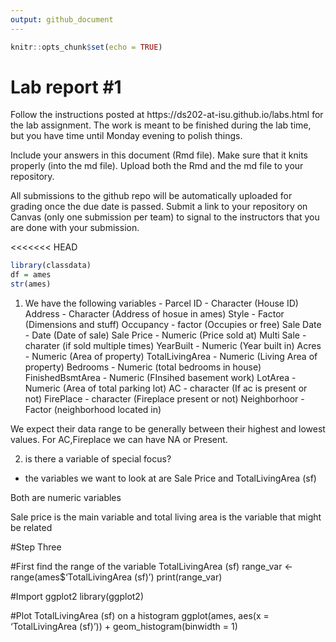 ```yaml
---
output: github_document
---
```


<!-- README.md is generated from README.Rmd. Please edit the README.Rmd file -->


```r
knitr::opts_chunk$set(echo = TRUE)
```

# Lab report #1

Follow the instructions posted at https://ds202-at-isu.github.io/labs.html for the lab assignment. The work is meant to be finished during the lab time, but you have time until Monday evening to polish things.

Include your answers in this document (Rmd file). Make sure that it knits properly (into the md file). Upload both the Rmd and the md file to your repository.  

All submissions to the github repo will be automatically uploaded for grading once the due date is passed.
Submit a link to your repository on Canvas (only one submission per team) to signal to the instructors that you are done with your submission.

<<<<<<< HEAD
```r
library(classdata)
df = ames
str(ames)
```
1. We have the following variables - 
Parcel ID - Character    (House ID)
Address - Character      (Address of hosue in ames)
Style - Factor           (Dimensions and stuff)
Occupancy - factor       (Occupies or free)
Sale Date - Date         (Date of sale)
Sale Price - Numeric     (Price sold at)
Multi Sale - charater    (if sold multiple times)
YearBuilt - Numeric      (Year built in)
Acres - Numeric          (Area of property)
TotalLivingArea - Numeric (Living Area of property)
Bedrooms - Numeric        (total bedrooms in house)
FinishedBsmtArea - Numeric  (FInsihed basement work)
LotArea - Numeric  (Area of total parking lot)
AC - character (If ac is present or not)
FirePlace - character   (Fireplace present or not)
Neighborhoor - Factor   (neighborhood located in)

We expect their data range to be generally between their highest and lowest values. For AC,Fireplace we can have NA or Present. 
 


2. is there a variable of special focus?
 - the variables we want to look at are Sale Price and TotalLivingArea (sf)
 
Both are numeric variables

Sale price is the main variable and total living area is the variable that might be related
 
 #Step Three

#First find the range of the variable TotalLivingArea (sf)
range_var <- range(ames$'TotalLivingArea (sf)')
print(range_var)

#Import ggplot2
library(ggplot2)

#Plot TotalLivingArea (sf) on a histogram
ggplot(ames, aes(x = 'TotalLivingArea (sf)')) +
  geom_histogram(binwidth = 1)

